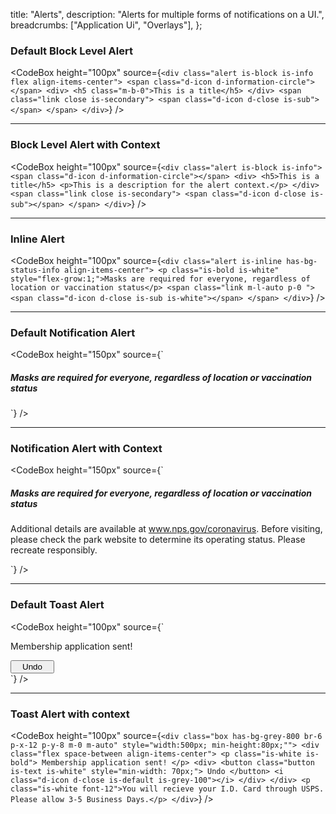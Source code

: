 
  title: "Alerts",
  description:
    "Alerts for multiple forms of notifications on a UI.",
  breadcrumbs: ["Application Ui", "Overlays"],
};

### Default Block Level Alert

<CodeBox
  height="100px"
  source={`
    <div class="alert is-block is-info flex align-items-center">
        <span class="d-icon d-information-circle"></span>
        <div>
            <h5 class="m-b-0">This is a title</h5>
        </div>
        <span class="link close is-secondary">
            <span class="d-icon d-close is-sub"></span>
        </span>
    </div>
  `}
/>

---

### Block Level Alert with Context

<CodeBox
  height="100px"
  source={`
    <div class="alert is-block is-info">
        <span class="d-icon d-information-circle"></span>
        <div>
            <h5>This is a title</h5>
            <p>This is a description for the alert context.</p>
        </div>
        <span class="link close is-secondary">
            <span class="d-icon d-close is-sub"></span>
        </span>
    </div>
`}
/>

---

### Inline Alert

<CodeBox
  height="100px"
  source={`
    <div class="alert is-inline has-bg-status-info align-items-center">
        <p class="is-bold is-white" style="flex-grow:1;">Masks are required for everyone, regardless of location or vaccination status</p>
        <span class="link m-l-auto p-0 ">
            <span class="d-icon d-close is-sub is-white"></span>
        </span>
    </div>
`}
/>

---

### Default Notification Alert

<CodeBox
  height="150px"
  source={`
    <div class="alert is-info m-0 m-auto">
    <span class="d-icon d-information-circle"></span>
    <div>
        <h5>Masks are required for everyone, regardless of location or vaccination status</h5>
    </div>
    <span class="link close is-secondary"
        ><span class="d-icon d-close is-sub"></span
    ></span>
</div>
`}
/>

---

### Notification Alert with Context

<CodeBox
  height="150px"
  source={`
    <div class="alert is-info" style="width:100%;">
    <span class="d-icon d-information-circle"></span>
    <div>
        <h5>Masks are required for everyone, regardless of location or vaccination status</h5>
        <p>Additional details are available at www.nps.gov/coronavirus. Before visiting, please check the park website to determine its operating status. Please recreate responsibly.</p>
    </div>
    <span class="link close is-secondary"
        ><span class="d-icon d-close is-sub"></span
    ></span>
</div>
`}
/>

---

### Default Toast Alert

<CodeBox
  height="100px"
  source={`
    <div class="box has-bg-grey-800 br-6 flex space-between p-x-20 p-y-20 align-items-center" style="width:100%; height:52px;">
    <p class="is-white"> Membership application sent! </p>
    <div>
        <button class="button is-text is-white" style="min-width: 70px;"> Undo </button>
        <i class="d-icon d-close is-default is-grey-100"></i>
    </div>
</div>
`}
/>

---

### Toast Alert with context

<CodeBox
  height="100px"
  source={`
    <div class="box has-bg-grey-800 br-6 p-x-12 p-y-8 m-0 m-auto" style="width:500px; min-height:80px;"">
        <div class="flex space-between align-items-center">
            <p class="is-white is-bold"> Membership application sent! </p>
            <div>
                <button class="button is-text is-white" style="min-width: 70px;"> Undo </button>
                <i class="d-icon d-close is-default is-grey-100"></i>
            </div>
        </div>
    <p class="is-white font-12">You will recieve your I.D. Card through USPS. Please allow 3-5 Business Days.</p>
    </div>
`}
/>

